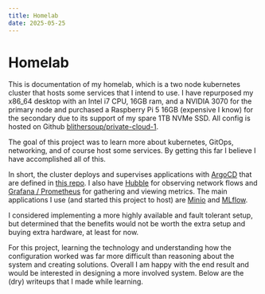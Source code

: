 ```yaml
---
title: Homelab
date: 2025-05-25
---
```

# Homelab

This is documentation of my homelab, which is a two node kubernetes 
cluster that hosts some services that I intend to use.  I have repurposed 
my x86_64 desktop with an Intel i7 CPU, 16GB ram, and a NVIDIA 3070 for the 
primary node and purchased a Raspberry Pi 5 16GB (expensive I know) for the 
secondary due to its support of my spare 1TB NVMe SSD.  All config is hosted 
on Github [blithersoup/private-cloud-1](https://github.com/blithersoup/private-cloud-1).

The goal of this project was to learn more about kubernetes, GitOps, networking, and 
of course host some services.  By getting this far I believe I have accomplished all 
of this.

In short, the cluster deploys and supervises applications with 
[ArgoCD](https://argo-cd.readthedocs.io/) that are defined in 
[this repo](https://github.com/blithersoup/private-cloud-1).  I also have 
[Hubble](https://github.com/cilium/hubble) for observing network flows and 
[Grafana / Prometheus](https://prometheus.io/docs/visualization/grafana/)
for gathering and viewing metrics.  The main applications I use (and started 
this project to host) are [Minio](https://min.io/) and [MLflow](https://mlflow.org/).

I considered implementing a more highly available and fault tolerant setup, but determined 
that the benefits would not be worth the extra setup and buying extra hardware, at 
least for now.

For this project, learning the technology and understanding how the configuration worked 
was far more difficult than reasoning about the system and creating solutions.  Overall 
I am happy with the end result and would be interested in designing a more involved system.
Below are the (dry) writeups that I made while learning.